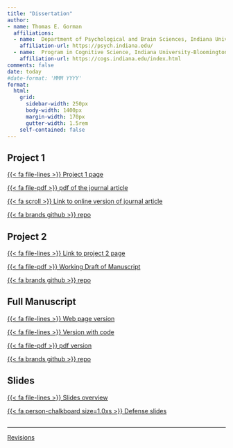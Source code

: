 ```yaml
---
title: "Dissertation"
author:
- name: Thomas E. Gorman
  affiliations: 
  - name:  Department of Psychological and Brain Sciences, Indiana University-Bloomington, USA
    affiliation-url: https://psych.indiana.edu/
  - name:  Program in Cognitive Science, Indiana University-Bloomington, USA
    affiliation-url: https://cogs.indiana.edu/index.html
comments: false
date: today
#date-format: 'MMM YYYY'
format:
  html:
    grid:
      sidebar-width: 250px
      body-width: 1400px
      margin-width: 170px
      gutter-width: 1.5rem
    self-contained: false
---
```


## Project 1

[{{< fa file-lines >}} Project 1 page](https://tegorman13.github.io/Dissertation/Sections/IGAS.html)

[{{< fa file-pdf >}} pdf of the journal article](https://tegorman13.github.io/pdf/Gorman_Goldstone_2022_Instance-based_model_varied_practice.pdf){target="_blank"}\

[{{< fa scroll >}} Link to online version of journal article](https://www.sciencedirect.com/science/article/abs/pii/S0010028522000299){target="_blank"}

[{{< fa brands github >}} repo](https://github.com/tegorman13/IGAS_Variability) \

## Project 2 

[{{< fa file-lines >}} Link to project 2 page](https://tegorman13.github.io/htw/){target="_blank"} \

[{{< fa file-pdf >}} Working Draft of Manuscript](https://tegorman13.github.io/htw/paper.html){target="_blank"}

[{{< fa brands github >}} repo](https://github.com/tegorman13/htw) \


## Full Manuscript 

[{{< fa file-lines >}} Web page version](https://tegorman13.github.io/Dissertation/Manuscript/output/manuscript.html)

[{{< fa file-lines >}} Version with code](https://tegorman13.github.io/Dissertation/Sections/full.html)

[{{< fa file-pdf >}} pdf version](https://tegorman13.github.io/Dissertation/paper.html){target="_blank"}\

[{{< fa brands github >}} repo](https://github.com/tegorman13/Dissertation) \

## Slides

[{{< fa file-lines >}} Slides overview](https://tegorman13.github.io/Dissertation/Presentation/slides.html)

[{{< fa person-chalkboard size=1.0xs >}} Defense slides](https://tegorman13.github.io/Dissertation/Presentation/slides_revealjs.html#/)

## 

-----

[Revisions](revisions.qmd)